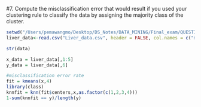 #7.	Compute the misclassification error that would result if you used your clustering rule to classify the data by assigning the majority class of the cluster.	

```r
setwd("/Users/pemawangmo/Desktop/DS_Notes/DATA_MINING/Final_exam/QUESTION7")
liver_data<-read.csv("Liver_data.csv", header = FALSE, col.names = c("mcv", "alkphos", "sgpt", "sgot", "gammagt", "drinks","selector"))
```

```r
str(data)
```

```r
x_data = liver_data[,1:5]
y_data = liver_data[,6]
```
```r
#misclassification error rate
fit = kmeans(x,4)
library(class)
knnfit = knn(fit$centers,x,as.factor(c(1,2,3,4)))
1-sum(knnfit == y)/length(y)
```

